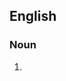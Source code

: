 ==English==

===Noun===
{{en-noun|sg=[[range]] [[finder]]}}

# {{alternative spelling of|[[rangefinder]]}}